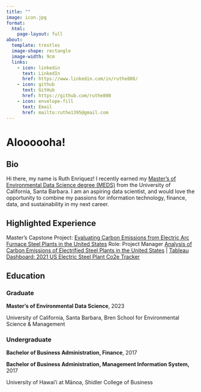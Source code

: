```yaml
---
title: ""
image: icon.jpg
format:
  html:
    page-layout: full
about:
  template: trestles
  image-shape: rectangle
  image-width: 9cm
  links:
    - icon: linkedin
      text: LinkedIn
      href: https://www.linkedin.com/in/ruthe808/
    - icon: github
      text: GitHub
      href: https://github.com/ruthe808
    - icon: envelope-fill
      text: Email
      href: mailto:ruthe1395@gmail.com
---
```


<h1>Aloooooha!</h1>

::: panel-tabset
## Bio

Hi there, my name is Ruth Enriquez! I recently earned my [Master's of Environmental Data Science degree (MEDS)](https://bren.ucsb.edu/masters-programs/master-environmental-data-science) from the University of California, Santa Barbara. I am an aspiring data scientist, and would love the opportunity to combine my passions for information technology, finance, data, and sustainability in my next career.

## Highlighted Experience

Master's Capstone Project: [Evaluating Carbon Emissions from Electric Arc Furnace Steel Plants in the United States](https://bren.ucsb.edu/projects/evaluating-carbon-emissions-electric-arc-furnace-steel-plants-united-states)
Role: Project Manager
[Analysis of Carbon Emissions of Electrified Steel Plants in the United States](https://github.com/steeltracker/carbon-analysis) | [Tableau Dashboard: 2021 US Electric Steel Plant Co2e Tracker](https://public.tableau.com/app/profile/steel.tracker/viz/2021USElectricSteelPlantCo2eTracker/EAFTotalPlantEmissions)



## Education

<h3>Graduate</h3>

**Master's of Environmental Data Science**, 2023

University of California, Santa Barbara, Bren School for Environmental Science & Management

<h3>Undergraduate</h3>

**Bachelor of Business Administration, Finance**, 2017

**Bachelor of Business Administration, Management Information System,** 2017

University of Hawai'i at Mānoa, Shidler College of Business
:::
